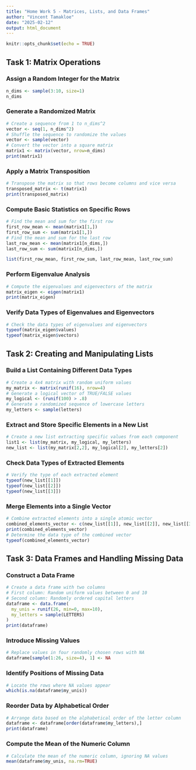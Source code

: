 ```yaml
---
title: "Home Work 5 - Matrices, Lists, and Data Frames"
author: "Vincent Tamakloe"
date: "2025-02-12"
output: html_document
---
```


```r
knitr::opts_chunk$set(echo = TRUE)
```

## Task 1: Matrix Operations

### Assign a Random Integer for the Matrix
```r
n_dims <- sample(3:10, size=1)
n_dims
```

### Generate a Randomized Matrix
```r
# Create a sequence from 1 to n_dims^2
vector <- seq(1, n_dims^2)
# Shuffle the sequence to randomize the values
vector <- sample(vector)
# Convert the vector into a square matrix
matrix1 <- matrix(vector, nrow=n_dims)
print(matrix1)
```

### Apply a Matrix Transposition
```r
# Transpose the matrix so that rows become columns and vice versa
transposed_matrix <- t(matrix1)
print(transposed_matrix)
```

### Compute Basic Statistics on Specific Rows
```r
# Find the mean and sum for the first row
first_row_mean <- mean(matrix1[1,])
first_row_sum <- sum(matrix1[1,])
# Find the mean and sum for the last row
last_row_mean <- mean(matrix1[n_dims,])
last_row_sum <- sum(matrix1[n_dims,])

list(first_row_mean, first_row_sum, last_row_mean, last_row_sum)
```

### Perform Eigenvalue Analysis
```r
# Compute the eigenvalues and eigenvectors of the matrix
matrix_eigen <- eigen(matrix1)
print(matrix_eigen)
```

### Verify Data Types of Eigenvalues and Eigenvectors
```r
# Check the data types of eigenvalues and eigenvectors
typeof(matrix_eigen$values)
typeof(matrix_eigen$vectors)
```

## Task 2: Creating and Manipulating Lists

### Build a List Containing Different Data Types
```r
# Create a 4x4 matrix with random uniform values
my_matrix <- matrix(runif(16), nrow=4)
# Generate a logical vector of TRUE/FALSE values
my_logical <- (runif(100) > .8)
# Generate a randomized sequence of lowercase letters
my_letters <- sample(letters)
```

### Extract and Store Specific Elements in a New List
```r
# Create a new list extracting specific values from each component
list1 <- list(my_matrix, my_logical, my_letters)
new_list <- list(my_matrix[2,2], my_logical[2], my_letters[2])
```

### Check Data Types of Extracted Elements
```r
# Verify the type of each extracted element
typeof(new_list[[1]])
typeof(new_list[[2]])
typeof(new_list[[3]])
```

### Merge Elements into a Single Vector
```r
# Combine extracted elements into a single atomic vector
combined_elements_vector <- c(new_list[[1]], new_list[[2]], new_list[[3]])
print(combined_elements_vector)
# Determine the data type of the combined vector
typeof(combined_elements_vector)
```

## Task 3: Data Frames and Handling Missing Data

### Construct a Data Frame
```r
# Create a data frame with two columns
# First column: Random uniform values between 0 and 10
# Second column: Randomly ordered capital letters
dataframe <- data.frame(
  my_unis = runif(26, min=0, max=10), 
  my_letters = sample(LETTERS)
)
print(dataframe)
```

### Introduce Missing Values
```r
# Replace values in four randomly chosen rows with NA
dataframe[sample(1:26, size=4), 1] <- NA
```

### Identify Positions of Missing Data
```r
# Locate the rows where NA values appear
which(is.na(dataframe$my_unis))
```

### Reorder Data by Alphabetical Order
```r
# Arrange data based on the alphabetical order of the letter column
dataframe <- dataframe[order(dataframe$my_letters),]
print(dataframe)
```

### Compute the Mean of the Numeric Column
```r
# Calculate the mean of the numeric column, ignoring NA values
mean(dataframe$my_unis, na.rm=TRUE)
```
